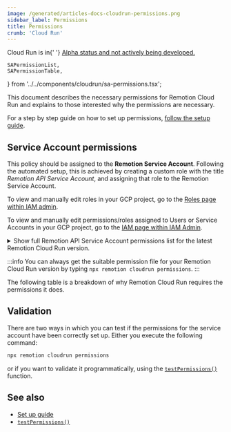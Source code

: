```yaml
---
image: /generated/articles-docs-cloudrun-permissions.png
sidebar_label: Permissions
title: Permissions
crumb: 'Cloud Run'
---
```


<ExperimentalBadge>
	<p>
		Cloud Run is in{' '}
		<a href="/docs/cloudrun/status">
			Alpha status and not actively being developed.
		</a>
	</p>
</ExperimentalBadge>

	SAPermissionList,
	SAPermissionTable,
} from '../../components/cloudrun/sa-permissions.tsx';

This document describes the necessary permissions for Remotion Cloud Run and explains to those interested why the permissions are necessary.

For a step by step guide on how to set up permissions, [follow the setup guide](/docs/cloudrun/setup).

## Service Account permissions

This policy should be assigned to the **Remotion Service Account**. Following the automated setup, this is achieved by creating a custom role with the title _Remotion API Service Account_, and assigning that role to the Remotion Service Account.

To view and manually edit roles in your GCP project, go to the [Roles page within IAM admin](https://console.cloud.google.com/iam-admin/roles).

To view and manually edit permissions/roles assigned to Users or Service Accounts in your GCP project, go to the [IAM page within IAM Admin](https://console.cloud.google.com/iam-admin/iam).

<details>
	<summary>
		Show full Remotion API Service Account permissions list for the latest
		Remotion Cloud Run version.
	</summary>
	<SAPermissionList />
</details>

:::info
You can always get the suitable permission file for your Remotion Cloud Run version by typing `npx remotion cloudrun permissions`.
:::

The following table is a breakdown of why Remotion Cloud Run requires the permissions it does.

<SAPermissionTable />

## Validation

There are two ways in which you can test if the permissions for the service account have been correctly set up. Either you execute the following command:

```bash
npx remotion cloudrun permissions
```

or if you want to validate it programmatically, using the [`testPermissions()`](/docs/cloudrun/testpermissions) function.

## See also

- [Set up guide](/docs/cloudrun/setup)
- [`testPermissions()`](/docs/cloudrun/testpermissions)
